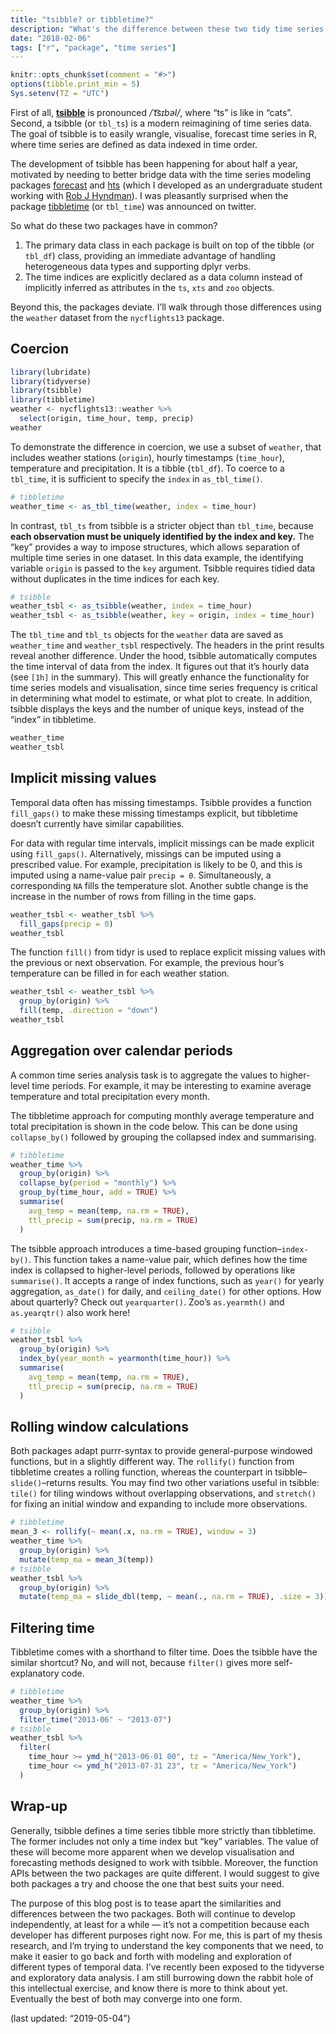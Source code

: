 ```yaml
---
title: "tsibble? or tibbletime?"
description: "What's the difference between these two tidy time series packages?"
date: "2018-02-06"
tags: ["r", "package", "time series"]
---
```


```r
knitr::opts_chunk$set(comment = "#>")
options(tibble.print_min = 5)
Sys.setenv(TZ = "UTC")
```

First of all, [**tsibble**](http://pkg.earo.me/tsibble/) is pronounced */ˈt͡sɪbəl/*, where "ts" is like in "cats". Second, a tsibble (or `tbl_ts`) is a modern reimagining of time series data. The goal of tsibble is to easily wrangle, visualise, forecast time series in R, where time series are defined as data indexed in time order.

The development of tsibble has been happening for about half a year, motivated by needing to better bridge data with the time series modeling packages [forecast](http://pkg.robjhyndman.com/forecast) and [hts](http://pkg.earo.me/hts/) (which I developed as an undergraduate student working with [Rob J Hyndman](https://robjhyndman.com)). I was pleasantly surprised when the package [tibbletime](https://github.com/business-science/tibbletime) (or `tbl_time`) was announced on twitter.

So what do these two packages have in common?

1. The primary data class in each package is built on top of the tibble (or `tbl_df`)  class, providing an immediate advantage of handling heterogeneous data types and supporting dplyr verbs. 
2. The time indices are explicitly declared as a data column instead of implicitly inferred as attributes in the `ts`, `xts` and `zoo` objects.

Beyond this, the packages deviate. I'll walk through those differences using the `weather` dataset from the `nycflights13` package.

## Coercion

```r
library(lubridate)
library(tidyverse)
library(tsibble)
library(tibbletime)
weather <- nycflights13::weather %>% 
  select(origin, time_hour, temp, precip)
weather
```

To demonstrate the difference in coercion, we use a subset of `weather`, that includes weather stations (`origin`), hourly timestamps (`time_hour`), temperature and precipitation. It is a tibble (`tbl_df`). To coerce to a `tbl_time`, it is sufficient to specify the `index` in `as_tbl_time()`.

```r
# tibbletime
weather_time <- as_tbl_time(weather, index = time_hour)
```

In contrast, `tbl_ts` from tsibble is a stricter object than `tbl_time`, because **each observation must be uniquely identified by the index and key.** The "key" provides a way to impose structures, which allows separation of multiple time series in one dataset. In this data example, the identifying variable `origin` is passed to the `key` argument. Tsibble requires tidied data without duplicates in the time indices for each key.

```r
# tsibble
weather_tsbl <- as_tsibble(weather, index = time_hour)
weather_tsbl <- as_tsibble(weather, key = origin, index = time_hour)
```

The `tbl_time` and `tbl_ts` objects for the `weather` data are saved as `weather_time` and `weather_tsbl` respectively. The headers in the print results reveal another difference. Under the hood, tsibble automatically computes the time interval of data from the index. It figures out that it's hourly data (see `[1h]` in the summary). This will greatly enhance the functionality for time series models and visualisation, since time series frequency is critical in determining what model to estimate, or what plot to create. In addition, tsibble displays the keys and the number of unique keys, instead of the "index" in tibbletime.

```r
weather_time
weather_tsbl
```

## Implicit missing values

Temporal data often has missing timestamps. Tsibble provides a function `fill_gaps()` to make these missing timestamps explicit, but tibbletime doesn't currently have similar capabilities. 

For data with regular time intervals, implicit missings can be made explicit using `fill_gaps()`. Alternatively, missings can be imputed using a prescribed value. For example, precipitation is likely to be 0, and this is imputed using a name-value pair `precip = 0`. Simultaneously, a corresponding `NA` fills the temperature slot. Another subtle change is the increase in the number of rows from filling in the time gaps.

```r
weather_tsbl <- weather_tsbl %>%
  fill_gaps(precip = 0)
weather_tsbl
```

The function `fill()` from tidyr is used to replace explicit missing values with the previous or next observation. For example, the previous hour's temperature can be filled in for each weather station. 

```r
weather_tsbl <- weather_tsbl %>%
  group_by(origin) %>% 
  fill(temp, .direction = "down")
weather_tsbl
```

<!-- `na.interp` would use linear interpolation. Is there a fill equivalent? This would give better results in this example. -->


## Aggregation over calendar periods

A common time series analysis task is to aggregate the values to higher-level time periods. For example, it may be interesting to examine average temperature and total precipitation every month. 

The tibbletime approach for computing monthly average temperature and total precipitation is shown in the code below. This can be done using `collapse_by()` followed by grouping the collapsed index and summarising.

```r
# tibbletime
weather_time %>% 
  group_by(origin) %>% 
  collapse_by(period = "monthly") %>% 
  group_by(time_hour, add = TRUE) %>% 
  summarise(
    avg_temp = mean(temp, na.rm = TRUE),
    ttl_precip = sum(precip, na.rm = TRUE)
  )
```

The tsibble approach introduces a time-based grouping function--`index-by()`. This function takes a name-value pair, which defines how the time index is collapsed to higher-level periods, followed by operations like `summarise()`. It accepts a range of index functions, such as `year()` for yearly aggregation, `as_date()` for daily, and `ceiling_date()` for other options. How about quarterly? Check out `yearquarter()`. Zoo's `as.yearmth()` and `as.yearqtr()` also work here!

```r
# tsibble
weather_tsbl %>%
  group_by(origin) %>%
  index_by(year_month = yearmonth(time_hour)) %>% 
  summarise(
    avg_temp = mean(temp, na.rm = TRUE),
    ttl_precip = sum(precip, na.rm = TRUE)
  )
```

## Rolling window calculations

Both packages adapt purrr-syntax to provide general-purpose windowed functions, but in a slightly different way. The `rollify()` function from tibbletime creates a rolling function, whereas the counterpart in tsibble--`slide()`--returns results. You may find two other variations useful in  tsibble: `tile()` for tiling windows without overlapping observations, and `stretch()` for fixing an initial window and expanding to include more observations.

```r
# tibbletime
mean_3 <- rollify(~ mean(.x, na.rm = TRUE), window = 3)
weather_time %>% 
  group_by(origin) %>% 
  mutate(temp_ma = mean_3(temp))
# tsibble
weather_tsbl %>% 
  group_by(origin) %>% 
  mutate(temp_ma = slide_dbl(temp, ~ mean(., na.rm = TRUE), .size = 3))
```

## Filtering time

Tibbletime comes with a shorthand to filter time. Does the tsibble have the similar shortcut? No, and will not, because `filter()` gives more self-explanatory code.

```r
# tibbletime
weather_time %>% 
  group_by(origin) %>% 
  filter_time("2013-06" ~ "2013-07")
# tsibble
weather_tsbl %>% 
  filter(
    time_hour >= ymd_h("2013-06-01 00", tz = "America/New_York"), 
    time_hour <= ymd_h("2013-07-31 23", tz = "America/New_York")
  )
```

## Wrap-up

Generally, tsibble defines a time series tibble more strictly than tibbletime. The former includes not only a time index but "key" variables. The value of these will become more apparent when we develop visualisation and forecasting methods designed to work with tsibble. Moreover, the function APIs between the two packages are quite different. I would suggest to give both packages a try and choose the one that best suits your need.

The purpose of this blog post is to tease apart the similarities and differences between the two packages. Both will continue to develop independently, at least for a while --- it's not a competition because each developer has different purposes right now. For me, this is part of my thesis research, and I'm trying to understand the key components that we need, to make it easier to go back and forth with modeling and exploration of different types of temporal data. I've recently been exposed to the tidyverse and exploratory data analysis. I am still burrowing down the rabbit hole of this intellectual exercise, and know there is more to think about yet. Eventually the best of both may converge into one form.

(last updated: "2019-05-04")
